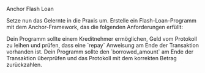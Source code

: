 
<ChallengeTitle>Anchor Flash Loan</ChallengeTitle>

Setze nun das Gelernte in die Praxis um. Erstelle ein Flash-Loan-Programm mit dem Anchor-Framework, das die folgenden Anforderungen erfüllt:

<RequirementList>
  <Requirement title="Herausforderung 1: Erstelle eine `borrow` Anweisung">
    Dein Programm sollte einem Kreditnehmer ermöglichen, Geld vom Protokoll zu leihen und prüfen, dass eine `repay`
    Anweisung am Ende der Transaktion vorhanden ist.
  </Requirement>

  <Requirement title="Herausforderung 2: Erstelle eine `repay` Anweisung">
    Dein Programm sollte den `borrowed_amount` am Ende der Transaktion überprüfen und das Protokoll mit dem korrekten Betrag zurückzahlen.
  </Requirement>
</RequirementList>
